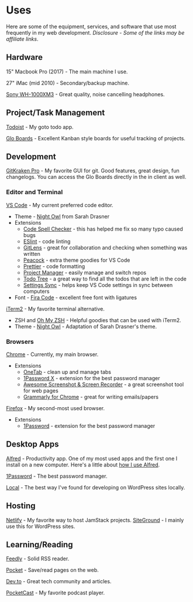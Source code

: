 
# Uses

Here are some of the equipment, services, and software that use most frequently in my web development. _Disclosure - Some of the links may be affiliate links_.

## Hardware

15" Macbook Pro (2017) - The main machine I use.

27" iMac (mid 2010) - Secondary/backup machine.

[Sony WH-1000XM3](https://www.sony.com/electronics/headband-headphones/wh-1000xm3) - Great quality, noise cancelling headphones.

## Project/Task Management

[Todoist](https://todoist.com/r/joelmturner_rooqqg) - My goto todo app.

[Glo Boards](https://www.gitkraken.com/boards?referralCode=78cNgZYg) - Excellent Kanban style boards for useful tracking of projects.

## Development

[GitKraken Pro](https://www.gitkraken.com/invite/78cNgZYg) - My favorite GUI for git. Good features, great design, fun changelogs. You can access the Glo Boards directly in the in client as well.

### Editor and Terminal

[VS Code](https://code.visualstudio.com/) - My current preferred code editor.

- Theme - [Night Owl](https://marketplace.visualstudio.com/items?itemName=sdras.night-owl) from Sarah Drasner
- Extensions
  - [Code Spell Checker](https://marketplace.visualstudio.com/items?itemName=streetsidesoftware.code-spell-checker) - this has helped me fix so many typo caused bugs
  - [ESlint](https://marketplace.visualstudio.com/items?itemName=dbaeumer.vscode-eslint) - code linting
  - [GitLens](https://marketplace.visualstudio.com/items?itemName=eamodio.gitlens) - great for collaboration and checking when something was written
  - [Peacock](https://marketplace.visualstudio.com/items?itemName=johnpapa.vscode-peacock) - extra theme goodies for VS Code
  - [Prettier](https://marketplace.visualstudio.com/items?itemName=esbenp.prettier-vscode) - code formatting
  - [Project Manager](https://marketplace.visualstudio.com/items?itemName=alefragnani.project-manager) - easily manage and switch repos
  - [Todo Tree](https://marketplace.visualstudio.com/items?itemName=Gruntfuggly.todo-tree) - a great way to find all the todos that are left in the code
  - [Settings Sync](https://marketplace.visualstudio.com/items?itemName=Shan.code-settings-sync) - helps keep VS Code settings in sync between computers
- Font - [Fira Code](https://github.com/tonsky/FiraCode) - excellent free font with ligatures

[iTerm2](https://www.iterm2.com/) - My favorite terminal alternative.

- ZSH and [Oh My ZSH](https://ohmyz.sh/) - Helpful goodies that can be used with iTerm2.
- Theme - [Night Owl](https://github.com/nickcernis/iterm2-night-owl) - Adaptation of Sarah Drasner's theme.

### Browsers

[Chrome](https://www.google.com/chrome/) - Currently, my main browser.

- Extensions
  - [OneTab](https://chrome.google.com/webstore/detail/onetab/chphlpgkkbolifaimnlloiipkdnihall?hl=en) - clean up and manage tabs
  - [1Password X](https://chrome.google.com/webstore/detail/1password-x-%E2%80%93-password-ma/aeblfdkhhhdcdjpifhhbdiojplfjncoa?hl=en) - extension for the best password manager
  - [Awesome Screenshot & Screen Recorder](https://chrome.google.com/webstore/detail/awesome-screenshot-screen/nlipoenfbbikpbjkfpfillcgkoblgpmj) - a great screenshot tool for web pages
  - [Grammarly for Chrome](https://chrome.google.com/webstore/detail/grammarly-for-chrome/kbfnbcaeplbcioakkpcpgfkobkghlhen) - great for writing emails/papers

[Firefox](https://www.mozilla.org/en-US/firefox/) - My second-most used browser.

- Extensions
  - [1Password](https://1password.com/browsers/firefox/) - extension for the best password manager

## Desktop Apps

[Alfred](https://www.alfredapp.com/) - Productivity app. One of my most used apps and the first one I install on a new computer. Here's a little about [how I use Alfred](/blog/productivity-practices-front-end-development/#app-launching).

[1Password](https://1password.com/) - The best password manager.

[Local](https://localwp.com/) - The best way I've found for developing on WordPress sites locally.

## Hosting

[Netlify](https://www.netlify.com/) - My favorite way to host JamStack projects.
[SiteGround](https://www.siteground.com/go/inclinedcreative) - I mainly use this for WordPress sites.

## Learning/Reading

[Feedly](https://feedly.com/) - Solid RSS reader.

[Pocket](https://app.getpocket.com/) - Save/read pages on the web.

[Dev.to](https://dev.to/) - Great tech community and articles.

[PocketCast](https://www.pocketcasts.com/) - My favorite podcast player.

